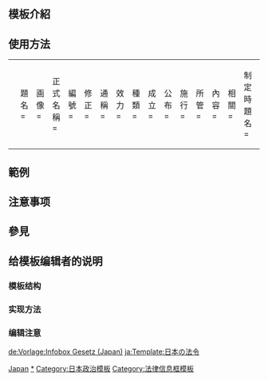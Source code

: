 <includeonly><!-- 在這裡加入模板的保護標識 --></includeonly><noinclude>{{Documentation subpage}}</noinclude>
<!-- 在本行下編輯模板說明 -->
== 模板介紹 ==

== 使用方法 ==
{| style="background-color:transparent"
| <pre>{{日本法律
|題名 = 
|画像 =
|正式名稱 = 
|編號 = 
|修正 = 
|通稱 = 
|效力 = 
|種類 = 
|成立 =
|公布 =
|施行 =
|所管 =
|內容 = 
|相關 = 
|制定時題名 =
|鏈接 = 
}}</pre>
|}

== 範例 ==

== 注意事项 ==

== 參見 ==

== 给模板编辑者的说明 ==
=== 模板结构 ===
=== 实现方法 ===
=== 编辑注意 ===

<includeonly>
[[Category:各国法律模板|Japan]]
[[Category:日本法律|*]]
[[Category:日本政治模板]]
[[Category:法律信息框模板]]
[[de:Vorlage:Infobox Gesetz (Japan)]]
[[ja:Template:日本の法令]]
</includeonly>